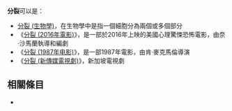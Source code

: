 '''分裂'''可以是：
*[[分裂_(生物學)|分裂 (生物學)]]，在生物學中是指一個細胞分為兩個或多個部分
*《[[分裂_(2016年電影)|分裂 (2016年電影)]]》，是一部於2016年上映的美國心理驚悚恐怖電影，由奈·沙馬蘭執導和編劇
*《[[分裂_(1987年电影)|分裂 (1987年电影)]]》，是一部1987年電影，由肯·麥克馬倫導演
*《[[分裂_(新傳媒電視劇)|分裂 (新傳媒電視劇)]]》，新加坡電視劇

== 相關條目 ==
*{{lookfrom}}

{{消歧义|F分|Cat=二字消歧義}}